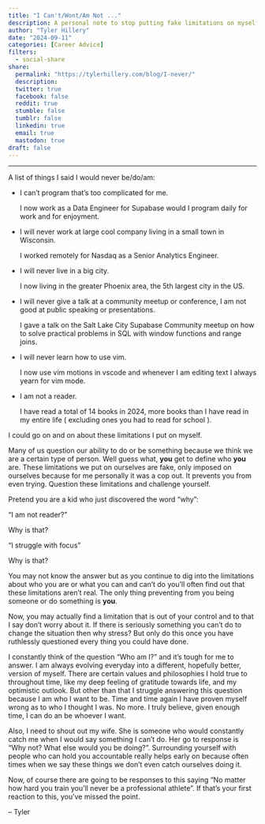 ```yaml
---
title: "I Can't/Wont/Am Not ..."
description: A personal note to stop putting fake limitations on myself 
author: "Tyler Hillery"
date: "2024-09-11"
categories: [Career Advice]
filters:
  - social-share
share:
  permalink: "https://tylerhillery.com/blog/I-never/"
  description:
  twitter: true
  facebook: false
  reddit: true
  stumble: false
  tumblr: false
  linkedin: true
  email: true
  mastodon: true
draft: false 
---
```


------------------------------------------------------------------------

A list of things I said I would never be/do/am:

- I can't program that's too complicated for me.

  I now work as a Data Engineer for Supabase would I program daily for work and for enjoyment.

- I will never work at large cool company living in a small town in Wisconsin.

  I worked remotely for Nasdaq as a Senior Analytics Engineer.

- I will never live in a big city.

  I now living in the greater Phoenix area, the 5th largest city in the US.

- I will never give a talk at a community meetup or conference, I am not good at public speaking or presentations.

  I gave a talk on the Salt Lake City Supabase Community meetup on how to solve practical problems in SQL with window functions and range joins.

- I will never learn how to use vim.

  I now use vim motions in vscode and whenever I am editing text I always yearn for vim mode.

- I am not a reader.

  I have read a total of 14 books in 2024, more books than I have read in my entire life ( excluding ones you had to read for school ).

I could go on and on about these limitations I put on myself.

Many of us question our ability to do or be something because we think we are a certain type of person. Well guess what, **you** get to define who **you** are. These limitations we put on ourselves are fake, only imposed on ourselves because for me personally it was a cop out. It prevents you from even trying. Question these limitations and challenge yourself.

Pretend you are a kid who just discovered the word "why":

"I am not reader?" 

Why is that? 

"I struggle with focus"

Why is that?

You may not know the answer but as you continue to dig into the limitations about who you are or what you can and can't do you'll often find out that these limitations aren't real. The only thing preventing from you being someone or do something is **you**. 

Now, you may actually find a limitation that is out of your control and to that I say don't worry about it. If there is seriously something you can't do to change the situation then why stress? But only do this once you have ruthlessly questioned every thing you could have done. 

I constantly think of the question "Who am I?" and it's tough for me to answer. I am always evolving everyday into a different, hopefully better, version of myself. There are certain values and philosophies I hold true to throughout time, like my deep feeling of gratitude towards life, and my optimistic outlook. But other than that I struggle answering this question because I am who I want to be. Time and time again I have proven myself wrong as to who I thought I was. No more. I truly believe, given enough time, I can do an be whoever I want.

Also, I need to shout out my wife. She is someone who would constantly catch me when I would say something I can't do. Her go to response is "Why not? What else would you be doing?". Surrounding yourself with people who can hold you accountable really helps early on because often times when we say these things we don't even catch ourselves doing it. 

Now, of course there are going to be responses to this saying "No matter how hard you train you'll never be a professional athlete". If that's your first reaction to this, you've missed the point.

-- Tyler